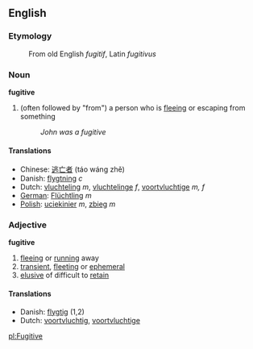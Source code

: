 ==English==
=== Etymology ===
:From old English ''fugitif'', Latin ''fugitivus''

=== Noun ===
'''fugitive'''
#(often followed by "from") a person who is [[flee]]ing or escaping from something
#:''John was a fugitive''

====Translations====
*Chinese: [[逃亡者]] (táo wáng zhě)
*Danish: [[flygtning]] ''c''
*Dutch: [[vluchteling]] ''m'', [[vluchtelinge]] ''f'', [[voortvluchtige]] ''m, f''
*[[German]]: [[Flüchtling]] ''m''
*[[Polish]]: [[uciekinier]] ''m'', [[zbieg]] ''m''

=== Adjective ===
'''fugitive'''
#[[fleeing]] or [[running]] away
#[[transient]], [[fleeting]] or [[ephemeral]]
#[[elusive]] of difficult to [[retain]]

====Translations====
*Danish: [[flygtig]] (1,2)
*Dutch: [[voortvluchtig]], [[voortvluchtige]]

[[pl:Fugitive]]